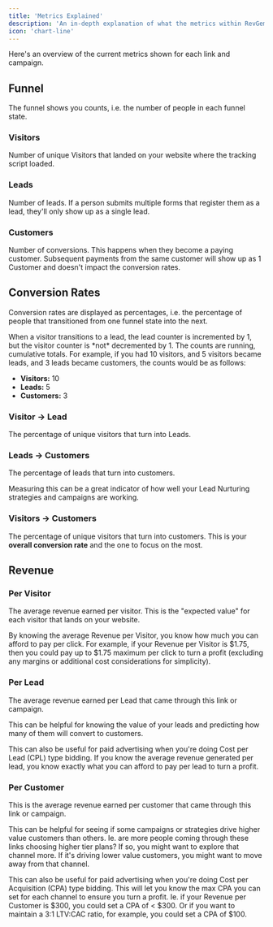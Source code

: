 ```yaml
---
title: 'Metrics Explained'
description: 'An in-depth explanation of what the metrics within RevGems mean'
icon: 'chart-line'
---
```


Here's an overview of the current metrics shown for each link and campaign.

## Funnel

The funnel shows you counts, i.e. the number of people in each funnel state.

### Visitors

Number of unique Visitors that landed on your website where the tracking script loaded.

### Leads

Number of leads. If a person submits multiple forms that register them as a lead, they'll only show up as a single lead.

### Customers

Number of conversions. This happens when they become a paying customer. Subsequent payments from the same customer will show up as 1 Customer and doesn't impact the conversion rates.

## Conversion Rates

Conversion rates are displayed as percentages, i.e. the percentage of people that transitioned from one funnel state into the next.

<Note>
  When a visitor transitions to a lead, the lead counter is incremented by 1, but the visitor counter is *not* decremented by 1. The counts are running, cumulative totals. For example, if you had 10 visitors, and 5 visitors became leads, and 3 leads became customers, the counts would be as follows:

  - **Visitors:** 10
  - **Leads:** 5
  - **Customers:** 3
</Note>

### Visitor → Lead

The percentage of unique visitors that turn into Leads.

### Leads → Customers

The percentage of leads that turn into customers.

Measuring this can be a great indicator of how well your Lead Nurturing strategies and campaigns are working.

### Visitors → Customers

The percentage of unique visitors that turn into customers. This is your **overall conversion rate** and the one to focus on the most.

## Revenue

### Per Visitor

The average revenue earned per visitor. This is the "expected value" for each visitor that lands on your website.

By knowing the average Revenue per Visitor, you know how much you can afford to pay per click. For example, if your Revenue per Visitor is $1.75, then you could pay up to $1.75 maximum per click to turn a profit (excluding any margins or additional cost considerations for simplicity).

### Per Lead

The average revenue earned per Lead that came through this link or campaign.

This can be helpful for knowing the value of your leads and predicting how many of them will convert to customers.

This can also be useful for paid advertising when you're doing Cost per Lead (CPL) type bidding. If you know the average revenue generated per lead, you know exactly what you can afford to pay per lead to turn a profit.

### Per Customer

This is the average revenue earned per customer that came through this link or campaign.

This can be helpful for seeing if some campaigns or strategies drive higher value customers than others. Ie. are more people coming through these links choosing higher tier plans? If so, you might want to explore that channel more. If it's driving lower value customers, you might want to move away from that channel.

This can also be useful for paid advertising when you're doing Cost per Acquisition (CPA) type bidding. This will let you know the max CPA you can set for each channel to ensure you turn a profit. Ie. if your Revenue per Customer is \$300, you could set a CPA of < \$300. Or if you want to maintain a 3:1 LTV:CAC ratio, for example, you could set a CPA of $100.
